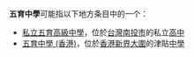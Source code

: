 '''五育中學'''可能指以下地方条目中的一个：
* [[私立五育高級中學|私立五育高級中學]]，位於[[台灣|台灣]][[南投市|南投市]]的私立[[高中|高中]]
* [[五育中學_(香港)|五育中學 (香港)]]，位於[[香港|香港]][[新界|新界]][[大圍|大圍]]的津貼[[中學|中學]]
{{消歧義|CAT=四字教育機構消歧義}}
